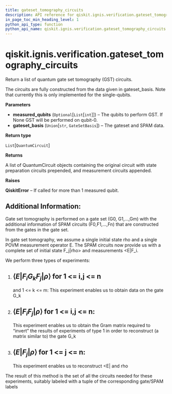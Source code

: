 ```yaml
---
title: gateset_tomography_circuits
description: API reference for qiskit.ignis.verification.gateset_tomography_circuits
in_page_toc_min_heading_level: 1
python_api_type: function
python_api_name: qiskit.ignis.verification.gateset_tomography_circuits
---
```


# qiskit.ignis.verification.gateset\_tomography\_circuits

<Function id="qiskit.ignis.verification.gateset_tomography_circuits" isDedicatedPage={true} github="https://github.com/qiskit-community/qiskit-ignis/tree/stable/0.7/qiskit/ignis/verification/tomography/basis/circuits.py" signature="gateset_tomography_circuits(measured_qubits=None, gateset_basis='default')">
  Return a list of quantum gate set tomography (GST) circuits.

  The circuits are fully constructed from the data given in gateset\_basis. Note that currently this is only implemented for the single-qubits.

  **Parameters**

  *   **measured\_qubits** (`Optional`\[`List`\[`int`]]) – The qubits to perform GST. If None GST will be performed on qubit-0.
  *   **gateset\_basis** (`Union`\[`str`, `GateSetBasis`]) – The gateset and SPAM data.

  **Return type**

  `List`\[`QuantumCircuit`]

  **Returns**

  A list of QuantumCircuit objects containing the original circuit with state preparation circuits prepended, and measurement circuits appended.

  **Raises**

  **QiskitError** – If called for more than 1 measured qubit.

  ## Additional Information:

  Gate set tomography is performed on a gate set (G0, G1,…,Gm) with the additional information of SPAM circuits (F0,F1,…,Fn) that are constructed from the gates in the gate set.

  In gate set tomography, we assume a single initial state rho and a single POVM measurement operator E. The SPAM circuits now provide us with a complete set of initial state F\_j|rho> and measurements \<E|F\_i.

  We perform three types of experiments:

  1.  ## $\langle E | F_i G_k F_j |\rho \rangle$ for 1 \<= i,j \<= n

      and 1 \<= k \<= m: This experiment enables us to obtain data on the gate G\_k

  2.  ## $\langle E | F_i F_j |\rho \rangle$ for 1 \<= i,j \<= n:

      This experiment enables us to obtain the Gram matrix required to “invert” the results of experiments of type 1 in order to reconstruct (a matrix similar to) the gate G\_k

  3.  ## $\langle E | F_j |\rho \rangle$ for 1 \<= j \<= n:

      This experiment enables us to reconstruct \<E| and rho

  The result of this method is the set of all the circuits needed for these experiments, suitably labeled with a tuple of the corresponding gate/SPAM labels
</Function>

